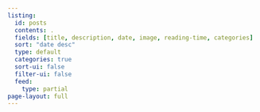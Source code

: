 ```yaml
---
listing:
  id: posts
  contents: .
  fields: [title, description, date, image, reading-time, categories]
  sort: "date desc"
  type: default
  categories: true
  sort-ui: false
  filter-ui: false
  feed:
    type: partial
page-layout: full
---
```


::: {#posts}
:::
